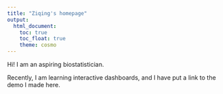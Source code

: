 ```yaml
---
title: "Ziqing's homepage"
output: 
  html_document:
    toc: true
    toc_float: true
    theme: cosmo
---
```


Hi! I am an aspiring biostatistician.  

Recently, I am learning interactive dashboards, and I have put a link to the demo I made here. 





